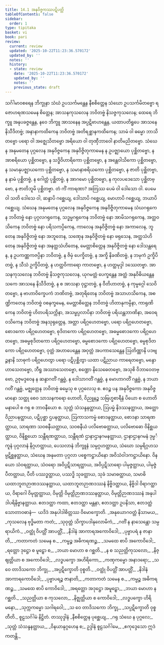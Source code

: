 ```yaml
---
title: 14.1 အနုဝိဇ္ဇကဿပဋိပတ္တိ
tableOfContents: false
sidebar:
  order: 1
type: tipitaka
basket: vi
book: pari
review:
  current: review
  updated: '2025-10-22T11:23:36.570172'
  updated_by: ''
  notes: ''
  history:
  - state: review
    date: '2025-10-22T11:23:36.570172'
    updated_by: ''
    notes: ''
    previous_state: draft
---
```



<ReviewStatus review={frontmatter.review} showDetails={true} />

<HypothesisAnnotation frontmatter={frontmatter} />

<DynamicBreadcrumb />

<Division number="365" book="pari" e="ch" v="5" p="287">

<Paragraph number="1820" book="pari">
သင်္ဂါမာဝစရေန ဘိက္ခုနာ သံဃံ ဥပသင်္ကမန္တေန နီစစိတ္တေန သံဃော ဥပသင်္ကမိတဗ္ဗော ရဇောဟရဏသမေန စိတ္တေန; အာသနကုသလေန ဘဝိတဗ္ဗံ နိသဇ္ဇကုသလေန; ထေရေ ဘိက္ခူ အနုပခဇ္ဇန္တေန, နဝေ ဘိက္ခူ အာသနေန အပ္ပဋိဗာဟန္တေန, ယထာပတိရူပေ အာသနေ နိသီဒိတဗ္ဗံ; အနာနာကထိကေန ဘဝိတဗ္ဗံ အတိရစ္ဆာနကထိကေန; သာမံ ဝါ ဓမ္မော ဘာသိတဗ္ဗော ပရော ဝါ အဇ္ဈေသိတဗ္ဗော အရိယော ဝါ တုဏှီဘာဝေါ နာတိမညိတဗ္ဗော.
</Paragraph>

<Paragraph number="1821" book="pari">
သံဃေန အနုမတေန ပုဂ္ဂလေန အနုဝိဇ္ဇကေန အနုဝိဇ္ဇိတုကာမေန န ဥပဇ္ဈာယော ပုစ္ဆိတဗ္ဗော, န အာစရိယော ပုစ္ဆိတဗ္ဗော, န သဒ္ဓိဝိဟာရိကော ပုစ္ဆိတဗ္ဗော, န အန္တေဝါသိကော ပုစ္ဆိတဗ္ဗော, န သမာနုပဇ္ဈာယကော ပုစ္ဆိတဗ္ဗော, န သမာနာစရိယကော ပုစ္ဆိတဗ္ဗော, န ဇာတိ ပုစ္ဆိတဗ္ဗာ, န နာမံ ပုစ္ဆိတဗ္ဗံ, န ဂေါတ္တံ ပုစ္ဆိတဗ္ဗံ, န အာဂမော ပုစ္ဆိတဗ္ဗော, န ကုလပဒေသော ပုစ္ဆိတဗ္ဗော, န ဇာတိဘူမိ ပုစ္ဆိတဗ္ဗာ. တံ ကိံ ကာရဏာ? အတြဿ ပေမံ ဝါ ဒေါသော ဝါ. ပေမေ ဝါ သတိ ဒေါသေ ဝါ, ဆန္ဒာပိ ဂစ္ဆေယျ, ဒေါသာပိ ဂစ္ဆေယျ, မောဟာပိ ဂစ္ဆေယျ, ဘယာပိ ဂစ္ဆေယျ.
</Paragraph>

<Paragraph number="1822" book="pari">
သံဃေန အနုမတေန ပုဂ္ဂလေန အနုဝိဇ္ဇကေန အနုဝိဇ္ဇိတုကာမေန သံဃဂရုကေန ဘဝိတဗ္ဗံ နော ပုဂ္ဂလဂရုကေန, သဒ္ဓမ္မဂရုကေန ဘဝိတဗ္ဗံ နော အာမိသဂရုကေန, အတ္ထဝသိကေန ဘဝိတဗ္ဗံ နော ပရိသကပ္ပိကေန, ကာလေန အနုဝိဇ္ဇိတဗ္ဗံ နော အကာလေန, ဘူတေန အနုဝိဇ္ဇိတဗ္ဗံ နော အဘူတေန, သဏှေန အနုဝိဇ္ဇိတဗ္ဗံ နော ဖရုသေန, အတ္ထသံဟိတေန အနုဝိဇ္ဇိတဗ္ဗံ နော အနတ္ထသံဟိတေန, မေတ္တာစိတ္တေန အနုဝိဇ္ဇိတဗ္ဗံ နော ဒေါသန္တရေန, န ဥပကဏ္ဏကဇပ္ပိနာ ဘဝိတဗ္ဗံ, န ဇိမှံ ပေက္ခိတဗ္ဗံ, န အက္ခိ နိခဏိတဗ္ဗံ, န ဘမုကံ ဥက္ခိပိတဗ္ဗံ, န သီသံ ဥက္ခိပိတဗ္ဗံ, န ဟတ္ထဝိကာရော ကာတဗ္ဗော, န ဟတ္ထမုဒ္ဒါ ဒဿေတဗ္ဗာ.
</Paragraph>

<Paragraph number="1823" book="pari">
အာသနကုသလေန ဘဝိတဗ္ဗံ နိသဇ္ဇကုသလေန, ယုဂမတ္တံ ပေက္ခန္တေန အတ္ထံ အနုဝိဓိယန္တေန သကေ အာသနေ နိသီဒိတဗ္ဗံ, န စ အာသနာ ဝုဋ္ဌာတဗ္ဗံ, န ဝီတိဟာတဗ္ဗံ, န ကုမ္မဂ္ဂေါ သေဝိတဗ္ဗော, န ဗာဟာဝိက္ခေပကံ ဘဏိတဗ္ဗံ, အတုရိတေန ဘဝိတဗ္ဗံ အသာဟသိကေန, အစဏ္ဍိကတေန ဘဝိတဗ္ဗံ ဝစနက္ခမေန, မေတ္တာစိတ္တေန ဘဝိတဗ္ဗံ ဟိတာနုကမ္ပိနာ, ကာရုဏိကေန ဘဝိတဗ္ဗံ ဟိတပရိသက္ကိနာ, အသမ္ဖပ္ပလာပိနာ ဘဝိတဗ္ဗံ ပရိယန္တဘာဏိနာ, အဝေရဝသိကေန ဘဝိတဗ္ဗံ အနသုရုတ္တေန, အတ္တာ ပရိဂ္ဂဟေတဗ္ဗော, ပရော ပရိဂ္ဂဟေတဗ္ဗော, စောဒကော ပရိဂ္ဂဟေတဗ္ဗော, စုဒိတကော ပရိဂ္ဂဟေတဗ္ဗော, အဓမ္မစောဒကော ပရိဂ္ဂဟေတဗ္ဗော, အဓမ္မစုဒိတကော ပရိဂ္ဂဟေတဗ္ဗော, ဓမ္မစောဒကော ပရိဂ္ဂဟေတဗ္ဗော, ဓမ္မစုဒိတကော ပရိဂ္ဂဟေတဗ္ဗော, ဝုတ္တံ အဟာပေန္တေန အဝုတ္တံ အပကာသေန္တေန ဩတိဏ္ဏာနိ ပဒဗျဉ္ဇနာနိ သာဓုကံ ပရိဂ္ဂဟေတွာ ပရော ပဋိပုစ္ဆိတွာ ယထာ ပဋိညာယ ကာရေတဗ္ဗော, မန္ဒော ဟာသေတဗ္ဗော, ဘီရူ အဿာသေတဗ္ဗော, စဏ္ဍော နိသေဓေတဗ္ဗော, အသုစိ ဝိဘာဝေတဗ္ဗော, ဥဇုမဒ္ဒဝေန န ဆန္ဒာဂတိံ ဂန္တဗ္ဗံ, န ဒေါသာဂတိံ ဂန္တဗ္ဗံ, န မောဟာဂတိံ ဂန္တဗ္ဗံ, န ဘယာဂတိံ ဂန္တဗ္ဗံ, မဇ္ဈတ္တေန ဘဝိတဗ္ဗံ ဓမ္မေသု စ ပုဂ္ဂလေသု စ. ဧဝဉ္စ ပန အနုဝိဇ္ဇကော အနုဝိဇ္ဇမာနော သတ္ထု စေဝ သာသနကရော ဟောတိ, ဝိညူနဉ္စ သဗြဟ္မစာရီနံ ပိယော စ ဟောတိ မနာပေါ စ ဂရု စ ဘာဝနီယော စ.
</Paragraph>

</Division>
<Division number="366" book="pari" e="ch" v="5" p="288">

<Paragraph number="1824" book="pari">
သုတ္တံ သံသန္ဒနတ္ထာယ, ဩပမ္မံ နိဒဿနတ္ထာယ, အတ္ထော ဝိညာပနတ္ထာယ, ပဋိပုစ္ဆာ ဌပနတ္ထာယ, ဩကာသကမ္မံ စောဒနတ္ထာယ, စောဒနာ သာရဏတ္ထာယ, သာရဏာ သဝစနီယတ္ထာယ, သဝစနီယံ ပလိဗောဓတ္ထာယ, ပလိဗောဓော ဝိနိစ္ဆယတ္ထာယ, ဝိနိစ္ဆယော သန္တီရဏတ္ထာယ, သန္တီရဏံ ဌာနာဌာနဂမနတ္ထာယ, ဌာနာဌာနဂမနံ ဒုမ္မင်္ကူနံ ပုဂ္ဂလာနံ နိဂ္ဂဟတ္ထာယ, ပေသလာနံ ဘိက္ခူနံ သမ္ပဂ္ဂဟတ္ထာယ, သံဃော သမ္ပရိဂ္ဂဟသမ္ပဋိစ္ဆနတ္ထာယ, သံဃေန အနုမတာ ပုဂ္ဂလာ ပစ္စေကဋ္ဌာယိနော အဝိသံဝါဒကဋ္ဌာယိနော.
</Paragraph>

<Paragraph number="1825" book="pari">
ဝိနယော သံဝရတ္ထာယ, သံဝရော အဝိပ္ပဋိသာရတ္ထာယ, အဝိပ္ပဋိသာရော ပါမုဇ္ဇတ္ထာယ, ပါမုဇ္ဇံ ပီတတ္ထာယ, ပီတိ ပဿဒ္ဓတ္ထာယ, ပဿဒ္ဓိ သုခတ္ထာယ, သုခံ သမာဓတ္ထာယ, သမာဓိ ယထာဘူတဉာဏဒဿနတ္ထာယ, ယထာဘူတဉာဏဒဿနံ နိဗ္ဗိဒတ္ထာယ, နိဗ္ဗိဒါ ဝိရာဂတ္ထာယ, ဝိရာဂေါ ဝိမုတ္တတ္ထာယ, ဝိမုတ္တိ ဝိမုတ္တိဉာဏဒဿနတ္ထာယ, ဝိမုတ္တိဉာဏဒဿနံ အနုပါဒါပရိနိဗ္ဗာနတ္ထာယ. ဧတဒတ္ထာ ကထာ, ဧတဒတ္ထာ မန္တနာ, ဧတဒတ္ထာ ဥပနိသာ, ဧတဒတ္ထံ သောတာဝဓာနံ—  ယဒိဒံ အနုပါဒါစိတ္တဿ ဝိမောက္ခောတိ.
</Paragraph>

</Division>
<Division number="367" book="pari" e="ch" v="5" p="289">

<Paragraph number="1826" type="verses" book="pari">
_အနုယောဂဝတ္တံ နိသာမယ,_  
_ကုသလေန ဗုဒ္ဓိမတာ ကတံ;_  
_သုဝုတ္တံ သိက္ခာပဒါနုလောမိကံ,_  
_ဂတိံ န နာသေန္တော သမ္ပရာယိကံ._  

</Paragraph>

<Paragraph number="1827" type="verses" book="pari">
_ဝတ္ထုံ ဝိပတ္တိံ အာပတ္တိံ,_  
_နိဒါနံ အာကာရအကောဝိဒေါ;_  
_ပုဗ္ဗာပရံ န ဇာနာတိ,_  
_ကတာကတံ သမေန စ._  

</Paragraph>

<Paragraph number="1828" type="verses" book="pari">
_ကမ္မဉ္စ အဓိကရဏဉ္စ,_  
_သမထေ စာပိ အကောဝိဒေါ;_  
_ရတ္တော ဒုဋ္ဌော စ မူဠှော စ,_  
_ဘယာ မောဟာ စ ဂစ္ဆတိ._  

</Paragraph>

<Paragraph number="1829" type="verses" book="pari">
_န စ သညတ္တိကုသလော,_  
_နိဇ္ဈတ္တိယာ စ အကောဝိဒေါ;_  
_လဒ္ဓပက္ခော အဟိရိကော,_  
_ကဏှကမ္မော အနာဒရော;_  
_သ ဝေ တာဒိသကော ဘိက္ခု,_  
_အပ္ပဋိက္ခောတိ ဝုစ္စတိ._  

</Paragraph>

<Paragraph number="1830" type="verses" book="pari">
_ဝတ္ထုံ ဝိပတ္တိံ အာပတ္တိံ,_  
_နိဒါနံ အာကာရကောဝိဒေါ;_  
_ပုဗ္ဗာပရဉ္စ ဇာနာတိ,_  
_ကတာကတံ သမေန စ._  

</Paragraph>

<Paragraph number="1831" type="verses" book="pari">
_ကမ္မဉ္စ အဓိကရဏဉ္စ,_  
_သမထေ စာပိ ကောဝိဒေါ;_  
_အရတ္တော အဒုဋ္ဌော အမူဠှော,_  
_ဘယာ မောဟာ န ဂစ္ဆတိ._  

</Paragraph>

<Paragraph number="1832" type="verses" book="pari">
_သညတ္တိယာ စ ကုသလော,_  
_နိဇ္ဈတ္တိယာ စ ကောဝိဒေါ;_  
_လဒ္ဓပက္ခော ဟိရိမနော,_  
_သုက္ကကမ္မော သဂါရဝေါ;_  
_သ ဝေ တာဒိသကော ဘိက္ခု,_  
_သပ္ပဋိက္ခောတိ ဝုစ္စတီတိ._  


</Paragraph>
</Division>

<Paragraph number="1833" type="center" book="pari">
စူဠသင်္ဂါမံ နိဋ္ဌိတံ.



</Paragraph>

<Paragraph number="1834" type="center" book="pari">
တဿုဒ္ဒါနံ


</Paragraph>

<Paragraph number="1835" type="verses" book="pari">
_နီစစိတ္တေန ပုစ္ဆေယျ,_  
_ဂရု သံဃေ န ပုဂ္ဂလေ;_  
_သုတ္တံ သံသန္ဒနတ္ထာယ,_  
_ဝိနယာနုဂ္ဂဟေန စ;_  
ဥဒ္ဒါနံ စူဠသင်္ဂါမေ,_  
_ဧကုဒ္ဒေသော ဣဒံ ကတန္တိ._
</Paragraph>